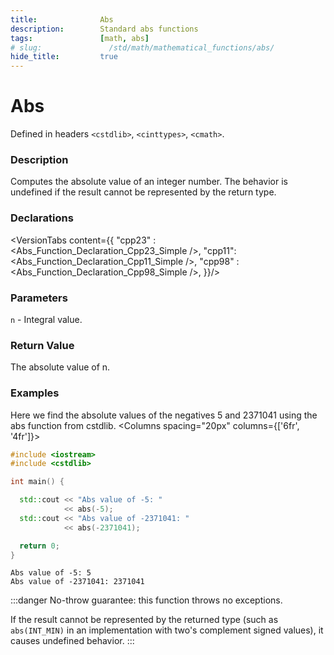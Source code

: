 ```yaml
---
title:              Abs
description:        Standard abs functions
tags:               [math, abs]
# slug:               /std/math/mathematical_functions/abs/
hide_title:         true
---
```

 


# Abs

Defined in headers `<cstdlib>`, `<cinttypes>`, `<cmath>`.

### Description

Computes the absolute value of an integer number. The behavior is undefined if the result cannot be represented by the return type.

### Declarations 
<VersionTabs content={{
    "cpp23" : <Abs_Function_Declaration_Cpp23_Simple />,
    "cpp11": <Abs_Function_Declaration_Cpp11_Simple />,
    "cpp98" : <Abs_Function_Declaration_Cpp98_Simple />,
}}/>

### Parameters
`n` - Integral value.

### Return Value
The absolute value of n.

### Examples

Here we find the absolute values of the negatives 5 and 2371041 using the abs function from cstdlib.
<Columns spacing="20px" columns={['6fr', '4fr']}>
<div>

```cpp
#include <iostream>
#include <cstdlib>

int main() {

  std::cout << "Abs value of -5: " 
            << abs(-5);
  std::cout << "Abs value of -2371041: " 
            << abs(-2371041);

  return 0;
}
```

</div>
<div>

```plaintext title="Result"
Abs value of -5: 5
Abs value of -2371041: 2371041
```

</div>
</Columns>

:::danger
No-throw guarantee: this function throws no exceptions.

If the result cannot be represented by the returned type (such as <code>abs(INT_MIN)</code> in an implementation with two's complement signed values), it causes undefined behavior.
:::